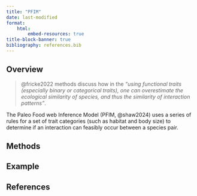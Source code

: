 ```yaml
---
title: "PFIM"
date: last-modified
format:
    html:
        embed-resources: true
title-block-banner: true
bibliography: references.bib
---
```


## Overview

> @fricke2022 methods discuss how in the *"using functional traits (especially binary or categorical traits), one can overestimate the ecological similarity of species, and thus the similarity of interaction patterns"*. 

The Paleo Food web Inference Model (PFIM, @shaw2024) uses a series of rules for a set of trait categories (such as habitat and body size) to determine if an interaction can feasibly occur between a species pair.

## Methods

## Example

## References {.unnumbered}

::: {#refs}
:::